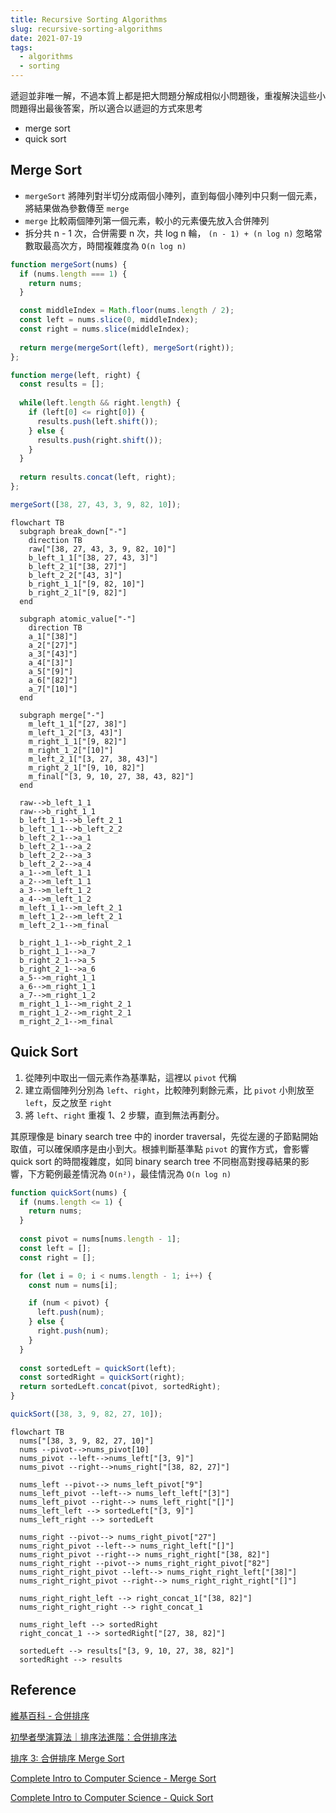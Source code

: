```yaml
---
title: Recursive Sorting Algorithms
slug: recursive-sorting-algorithms
date: 2021-07-19
tags:
  - algorithms
  - sorting
---
```


遞迴並非唯一解，不過本質上都是把大問題分解成相似小問題後，重複解決這些小問題得出最後答案，所以適合以遞迴的方式來思考

- merge sort
- quick sort

## Merge Sort

- `mergeSort` 將陣列對半切分成兩個小陣列，直到每個小陣列中只剩一個元素，將結果做為參數傳至 `merge`
- `merge` 比較兩個陣列第一個元素，較小的元素優先放入合併陣列
- 拆分共 n - 1 次，合併需要 n 次，共 log n 輪， `(n - 1) + (n log n)` 忽略常數取最高次方，時間複雜度為 `O(n log n)`

```js
function mergeSort(nums) {
  if (nums.length === 1) {
    return nums;
  }

  const middleIndex = Math.floor(nums.length / 2);
  const left = nums.slice(0, middleIndex);
  const right = nums.slice(middleIndex);
  
  return merge(mergeSort(left), mergeSort(right));
};

function merge(left, right) {
  const results = [];
  
  while(left.length && right.length) {
    if (left[0] <= right[0]) {
      results.push(left.shift());
    } else {
      results.push(right.shift());
    }
  }
  
  return results.concat(left, right);
};

mergeSort([38, 27, 43, 3, 9, 82, 10]);
```

```mermaid
flowchart TB
  subgraph break_down["-"]
    direction TB
    raw["[38, 27, 43, 3, 9, 82, 10]"]
    b_left_1_1["[38, 27, 43, 3]"]
    b_left_2_1["[38, 27]"]
    b_left_2_2["[43, 3]"]
    b_right_1_1["[9, 82, 10]"]
    b_right_2_1["[9, 82]"]
  end

  subgraph atomic_value["-"]
    direction TB
    a_1["[38]"]
    a_2["[27]"]
    a_3["[43]"]
    a_4["[3]"]
    a_5["[9]"]
    a_6["[82]"]
    a_7["[10]"]
  end

  subgraph merge["-"]
    m_left_1_1["[27, 38]"]
    m_left_1_2["[3, 43]"]
    m_right_1_1["[9, 82]"]
    m_right_1_2["[10]"]
    m_left_2_1["[3, 27, 38, 43]"]
    m_right_2_1["[9, 10, 82]"]
    m_final["[3, 9, 10, 27, 38, 43, 82]"]
  end

  raw-->b_left_1_1
  raw-->b_right_1_1
  b_left_1_1-->b_left_2_1
  b_left_1_1-->b_left_2_2
  b_left_2_1-->a_1
  b_left_2_1-->a_2
  b_left_2_2-->a_3
  b_left_2_2-->a_4
  a_1-->m_left_1_1
  a_2-->m_left_1_1
  a_3-->m_left_1_2
  a_4-->m_left_1_2
  m_left_1_1-->m_left_2_1
  m_left_1_2-->m_left_2_1
  m_left_2_1-->m_final

  b_right_1_1-->b_right_2_1
  b_right_1_1-->a_7
  b_right_2_1-->a_5
  b_right_2_1-->a_6
  a_5-->m_right_1_1
  a_6-->m_right_1_1
  a_7-->m_right_1_2
  m_right_1_1-->m_right_2_1
  m_right_1_2-->m_right_2_1
  m_right_2_1-->m_final
```

## Quick Sort

1. 從陣列中取出一個元素作為基準點，這裡以 `pivot` 代稱
1. 建立兩個陣列分別為 `left`、`right`，比較陣列剩餘元素，比 `pivot` 小則放至 `left`，反之放至 `right`
1. 將 `left`、`right` 重複 1、2 步驟，直到無法再劃分。

其原理像是 binary search tree 中的 inorder traversal，先從左邊的子節點開始取值，可以確保順序是由小到大。根據判斷基準點 `pivot` 的實作方式，會影響 quick sort 的時間複雜度，如同 binary search tree 不同樹高對搜尋結果的影響，下方範例最差情況為 `O(n²)`，最佳情況為 `O(n log n)`

```js
function quickSort(nums) {
  if (nums.length <= 1) {
    return nums;
  }
  
  const pivot = nums[nums.length - 1];
  const left = [];
  const right = [];

  for (let i = 0; i < nums.length - 1; i++) {
    const num = nums[i];

    if (num < pivot) {
      left.push(num);
    } else {
      right.push(num);
    }
  }
  
  const sortedLeft = quickSort(left);
  const sortedRight = quickSort(right);
  return sortedLeft.concat(pivot, sortedRight);
}

quickSort([38, 3, 9, 82, 27, 10]);
```

```mermaid
flowchart TB
  nums["[38, 3, 9, 82, 27, 10]"]
  nums --pivot-->nums_pivot[10]
  nums_pivot --left-->nums_left["[3, 9]"]
  nums_pivot --right-->nums_right["[38, 82, 27]"]

  nums_left --pivot--> nums_left_pivot["9"]
  nums_left_pivot --left--> nums_left_left["[3]"]
  nums_left_pivot --right--> nums_left_right["[]"]
  nums_left_left --> sortedLeft["[3, 9]"]
  nums_left_right --> sortedLeft

  nums_right --pivot--> nums_right_pivot["27"]
  nums_right_pivot --left--> nums_right_left["[]"]
  nums_right_pivot --right--> nums_right_right["[38, 82]"]
  nums_right_right --pivot--> nums_right_right_pivot["82"]
  nums_right_right_pivot --left--> nums_right_right_left["[38]"]
  nums_right_right_pivot --right--> nums_right_right_right["[]"]

  nums_right_right_left --> right_concat_1["[38, 82]"]
  nums_right_right_right --> right_concat_1

  nums_right_left --> sortedRight
  right_concat_1 --> sortedRight["[27, 38, 82]"]

  sortedLeft --> results["[3, 9, 10, 27, 38, 82]"]
  sortedRight --> results
```

## Reference

[維基百科 - 合併排序](https://zh.wikipedia.org/wiki/%E5%BD%92%E5%B9%B6%E6%8E%92%E5%BA%8F)

[初學者學演算法｜排序法進階：合併排序法](https://medium.com/appworks-school/%E5%88%9D%E5%AD%B8%E8%80%85%E5%AD%B8%E6%BC%94%E7%AE%97%E6%B3%95-%E6%8E%92%E5%BA%8F%E6%B3%95%E9%80%B2%E9%9A%8E-%E5%90%88%E4%BD%B5%E6%8E%92%E5%BA%8F%E6%B3%95-6252651c6f7e)

[排序 3: 合併排序 Merge Sort](https://ithelp.ithome.com.tw/articles/10218895)

[Complete Intro to Computer Science - Merge Sort](https://btholt.github.io/complete-intro-to-computer-science/merge-sort)

[Complete Intro to Computer Science - Quick Sort](https://btholt.github.io/complete-intro-to-computer-science/quick-sort)